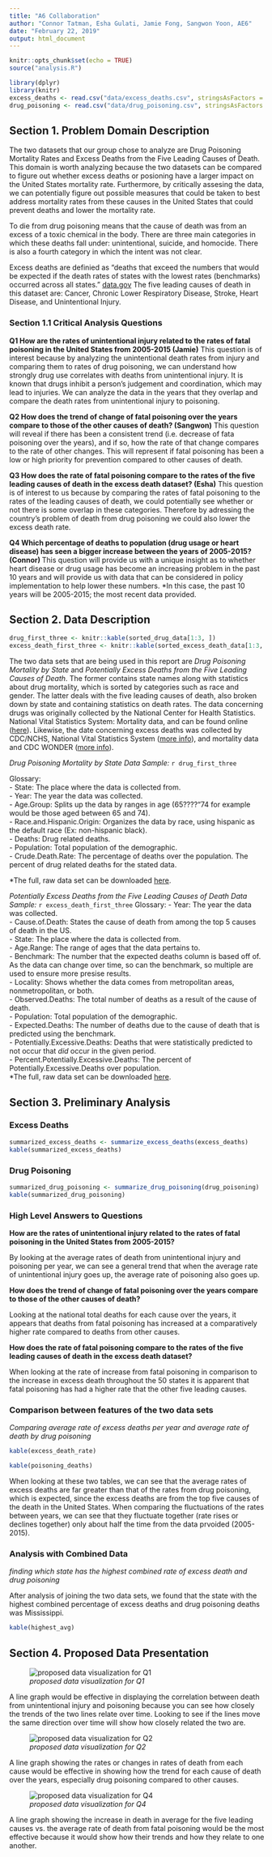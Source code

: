 ```yaml
---
title: "A6 Collaboration"
author: "Connor Tatman, Esha Gulati, Jamie Fong, Sangwon Yoon, AE6"
date: "February 22, 2019"
output: html_document
---
```


```r
knitr::opts_chunk$set(echo = TRUE)
source("analysis.R")

library(dplyr)
library(knitr)
excess_deaths <- read.csv("data/excess_deaths.csv", stringsAsFactors = FALSE)
drug_poisoning <- read.csv("data/drug_poisoning.csv", stringsAsFactors = FALSE)
```

## Section 1. Problem Domain Description
The two datasets that our group chose to analyze are Drug Poisoning Mortality Rates and Excess Deaths from the Five Leading Causes of Death. This domain is worth analyzing because the two datasets can be compared to figure out whether excess deaths or posioning have a larger impact on the United States mortality rate. Furthermore, by critically assesing the data, we can potentially figure out possible measures that could be taken to best address mortality rates from these causes in the United States that could prevent deaths and lower the mortality rate.

To die from drug poisoning means that the cause of death was from an excess of a toxic chemical in the body. There are three main categories in which these deaths fall under: unintentional, suicide, and homocide. There is also a fourth category in which the intent was not clear. 

Excess deaths are definied as "deaths that exceed the numbers that would be expected if the death rates of states with the lowest rates (benchmarks) occurred across all states." [data.gov](https://catalog.data.gov/dataset/nchs-potentially-excess-deaths-from-the-five-leading-causes-of-death) The five leading causes of death in this dataset are: Cancer, Chronic Lower Respiratory Disease, Stroke, Heart Disease, and Unintentional Injury.



### Section 1.1 Critical Analysis Questions

**Q1 How are the rates of unintentional injury related to the rates of fatal poisoning in the United States from 2005-2015 (Jamie)**
This question is of interest because by analyzing the unintentional death rates from injury and comparing them to rates of drug poisoning, we can understand how strongly drug use correlates with deaths from unintentional injury. It is known that drugs inhibit a person's judgement and coordination, which may lead to injuries. We can analyze the data in the years that they overlap and compare the death rates from unintentional injury to poisoning.

**Q2 How does the trend of change of fatal poisoning over the years compare to those of the other causes of death? (Sangwon)**
This question will reveal if there has been a consistent trend (i.e. decrease of fata poisoning over the years), and if so, how the rate of that change compares to the rate of other changes. This will represent if fatal poisoning has been a low or high priority for prevention compared to other causes of death.

**Q3 How does the rate of fatal poisoning compare to the rates of the five leading causes of death in the excess death dataset? (Esha)**
This question is of interest to us because by comparing the rates of fatal poisoning to the rates of the leading causes of death, we could potentially see whether or not there is some overlap in these categories. Therefore by adressing the country's problem of death from drug poisoning we could also lower the excess death rate. 

**Q4 Which percentage of deaths to population (drug usage or heart disease) has seen a bigger increase between the years of 2005-2015? (Connor) **
This question will provide us with a unique insight as to whether heart disease or drug usage has become an increasing problem in the past 10 years and will provide us with data that can be considered in policy implementation to help lower these numbers. *In this case, the past 10 years will be 2005-2015; the most recent data provided. 


## Section 2. Data Description
```r
drug_first_three <- knitr::kable(sorted_drug_data[1:3, ])
excess_death_first_three <- knitr::kable(sorted_excess_death_data[1:3, ])
```
The two data sets that are being used in this report are *Drug Poisoning Mortality by State* and *Potentially Excess Deaths from the Five Leading Causes of Death*. The former contains state names along with statistics about drug mortality, which is sorted by categories such as race and gender. The latter deals with the five leading causes of death, also broken down by state and containing statistics on death rates. The data concerning drugs was originally collected by the National Center for Health Statistics. National Vital Statistics System: Mortality data, and can be found online ([here]( http://www.cdc.gov/nchs/deaths.htm)). Likewise, the date concerning excess deaths was collected by CDC/NCHS, National Vital Statistics System ([more info](http://www.cdc.gov/nchs/deaths.htm)), and mortality data and CDC WONDER ([more info](http://wonder.cdc.gov)).

*Drug Poisoning Mortality by State Data Sample:* 
`r drug_first_three`

Glossary:  
- State: The place where the data is collected from.      
- Year: The year the data was collected.      
- Age.Group: Splits up the data by ranges in age (65????"74 for example would be those aged between 65 and 74).  
- Race.and.Hispanic.Origin: Organizes the data by race, using hispanic as the default race (Ex: non-hispanic black).  
- Deaths: Drug related deaths.  
- Population: Total population of the demographic.  
- Crude.Death.Rate: The percentage of deaths over the population. The percent of drug related deaths for the stated data.   
   
  *The full, raw data set can be downloaded [here]( https://data.cdc.gov/api/views/xbxb-epbu/rows.csv?accessType=DOWNLOAD).   
  
*Potentially Excess Deaths from the Five Leading Causes of Death Data Sample:* 
`r excess_death_first_three`
Glossary: 
- Year: The year the data was collected.   
- Cause.of.Death: States the cause of death from among the top 5 causes of death in the US.   
- State: The place where the data is collected from.   
- Age.Range: The range of ages that the data pertains to.   
- Benchmark: The number that the expected deaths column is based off of. As the data can   change over time, so can the benchmark, so multiple are used to ensure more presise results.  
- Locality: Shows whether the data comes from metropolitan areas, nonmetropolitan, or both.  
- Observed.Deaths: The total number of deaths as a result of the cause of death.   
- Population: Total population of the demographic.    
- Expected.Deaths: The number of deaths due to the cause of death that is predicted using the benchmark.   
- Potentially.Excessive.Deaths: Deaths that were statistically predicted to not occur that *did* occur in the given period.   
- Percent.Potentially.Excessive.Deaths: The percent of Potentially.Excessive.Deaths over population.   
*The full, raw data set can be downloaded [here](https://data.cdc.gov/api/views/vdpk-qzpr/rows.csv?accessType=DOWNLOAD).




## Section 3. Preliminary Analysis

### Excess Deaths
```r
summarized_excess_deaths <- summarize_excess_deaths(excess_deaths)
kable(summarized_excess_deaths)
```

### Drug Poisoning
```r
summarized_drug_poisoning <- summarize_drug_poisoning(drug_poisoning)
kable(summarized_drug_poisoning)
```

### High Level Answers to Questions

**How are the rates of unintentional injury related to the rates of fatal poisoning in the United States from 2005-2015?**

By looking at the average rates of death from unintentional injury and poisoning per year, we can see a general trend that when the average rate of unintentional injury goes up, the average rate of poisoning also goes up.

**How does the trend of change of fatal poisoning over the years compare to those of the other causes of death?**

Looking at the national total deaths for each cause over the years, it appears that deaths from fatal poisoning has increased at a comparatively higher rate compared to deaths from other causes.

**How does the rate of fatal poisoning compare to the rates of the five leading causes of death in the excess death dataset?**

When looking at the rate of increase from fatal poisoning in comparison to the increase in excess death throughout the 50 states it is apparent that fatal poisoning has had a higher rate that the other five leading causes. 

### Comparison between features of the two data sets
*Comparing average rate of excess deaths per year and average rate of death by drug poisoning*

```r
kable(excess_death_rate)

kable(poisoning_deaths)
```

When looking at these two tables, we can see that the average rates of excess deaths are far greater than that of the rates from drug poisoning, which is expected, since the excess deaths are from the top five causes of the death in the United States. When comparing the fluctuations of the rates between years, we can see that they fluctuate together (rate rises or declines together) only about half the time from the data prvoided (2005-2015).

### Analysis with Combined Data
*finding which state has the highest combined rate of excess death and drug poisoning*

After analysis of joining the two data sets, we found that the state with the highest combined percentage of excess deaths and drug poisoning deaths was Mississippi. 

``` r
kable(highest_avg)
```



## Section 4. Proposed Data Presentation

![*proposed data visualization for Q1*](visuals/graph_q1.jpg)

A line graph would be effective in displaying the correlation between death from unintentional injury and poisoning because you can see how closely the trends of the two lines relate over time. Looking to see if the lines move the same direction over time will show how closely related the two are. 

![*proposed data visualization for Q2*](visuals/graph_q2.jpg)

A line graph showing the rates or changes in rates of death from each cause would be effective in showing how the trend for each cause of death over the years, especially drug poisoning compared to other causes.

![*proposed data visualization for Q4*](visuals/graph_q4.jpg)

A line graph showing the increase in death in average for the five leading causes vs. the average rate of death from fatal poisoning would be the most effective because it would show how their trends and how they relate to one another. 
